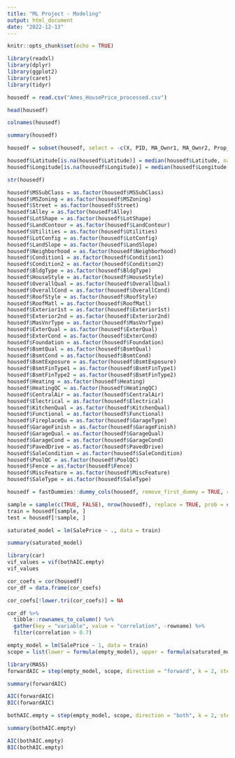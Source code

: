 ---
title: "ML Project - Modeling"
output: html_document
date: "2022-12-13"
---

```{r setup, include=FALSE}
knitr::opts_chunk$set(echo = TRUE)
```

```{r}
library(readxl)
library(dplyr)
library(ggplot2)
library(caret)
library(tidyr)
```

```{r}
housedf = read.csv("Ames_HousePrice_processed.csv")
```

```{r}
head(housedf)
```
```{r}
colnames(housedf)
```
```{r}
summary(housedf)
```

```{r}
housedf = subset(housedf, select = -c(X, PID, MA_Ownr1, MA_Ownr2, Prop_Addr, MA_Ownr1, MA_Ownr2))
```
```{r}
housedf$Latitude[is.na(housedf$Latitude)] = median(housedf$Latitude, na.rm = TRUE)
housedf$Longitude[is.na(housedf$Longitude)] = median(housedf$Longitude, na.rm = TRUE)
```

```{r}
str(housedf)
```
```{r}

housedf$MSSubClass = as.factor(housedf$MSSubClass)
housedf$MSZoning = as.factor(housedf$MSZoning)
housedf$Street = as.factor(housedf$Street)
housedf$Alley = as.factor(housedf$Alley)
housedf$LotShape = as.factor(housedf$LotShape)
housedf$LandContour = as.factor(housedf$LandContour)
housedf$Utilities = as.factor(housedf$Utilities)
housedf$LotConfig = as.factor(housedf$LotConfig)
housedf$LandSlope = as.factor(housedf$LandSlope)
housedf$Neighborhood = as.factor(housedf$Neighborhood)
housedf$Condition1 = as.factor(housedf$Condition1)
housedf$Condition2 = as.factor(housedf$Condition2)
housedf$BldgType = as.factor(housedf$BldgType)
housedf$HouseStyle = as.factor(housedf$HouseStyle)
housedf$OverallQual = as.factor(housedf$OverallQual)
housedf$OverallCond = as.factor(housedf$OverallCond)
housedf$RoofStyle = as.factor(housedf$RoofStyle)
housedf$RoofMatl = as.factor(housedf$RoofMatl)
housedf$Exterior1st = as.factor(housedf$Exterior1st)
housedf$Exterior2nd = as.factor(housedf$Exterior2nd)
housedf$MasVnrType = as.factor(housedf$MasVnrType)
housedf$ExterQual = as.factor(housedf$ExterQual)
housedf$ExterCond = as.factor(housedf$ExterCond)
housedf$Foundation = as.factor(housedf$Foundation)
housedf$BsmtQual = as.factor(housedf$BsmtQual)
housedf$BsmtCond = as.factor(housedf$BsmtCond)
housedf$BsmtExposure = as.factor(housedf$BsmtExposure)
housedf$BsmtFinType1 = as.factor(housedf$BsmtFinType1)
housedf$BsmtFinType2 = as.factor(housedf$BsmtFinType2)
housedf$Heating = as.factor(housedf$Heating)
housedf$HeatingQC = as.factor(housedf$HeatingQC)
housedf$CentralAir = as.factor(housedf$CentralAir)
housedf$Electrical = as.factor(housedf$Electrical)
housedf$KitchenQual = as.factor(housedf$KitchenQual)
housedf$Functional = as.factor(housedf$Functional)
housedf$FireplaceQu = as.factor(housedf$GarageType)
housedf$GarageFinish = as.factor(housedf$GarageFinish)
housedf$GarageQual = as.factor(housedf$GarageQual)
housedf$GarageCond = as.factor(housedf$GarageCond)
housedf$PavedDrive = as.factor(housedf$PavedDrive)
housedf$SaleCondition = as.factor(housedf$SaleCondition)
housedf$PoolQC = as.factor(housedf$PoolQC)
housedf$Fence = as.factor(housedf$Fence)
housedf$MiscFeature = as.factor(housedf$MiscFeature)
housedf$SaleType = as.factor(housedf$SaleType)

```

```{r}

housedf = fastDummies::dummy_cols(housedf, remove_first_dummy = TRUE, remove_selected_columns = TRUE)

```
```{r}
sample = sample(c(TRUE, FALSE), nrow(housedf), replace = TRUE, prob = c(0.7, 0.3))
train = housedf[sample, ]
test = housedf[!sample, ]
```


```{r}

saturated_model = lm(SalePrice ~ ., data = train)

```

```{r}
summary(saturated_model)
```
```{r}
library(car)
vif_values = vif(bothAIC.empty)
vif_values
```

```{r}
cor_coefs = cor(housedf)
cor_df = data.frame(cor_coefs)
```

```{r}
cor_coefs[!lower.tri(cor_coefs)] = NA

cor_df %>%
  tibble::rownames_to_column() %>%
  gather(key = "variable", value = "correlation", -rowname) %>%
  filter(correlation > 0.7) 

```

```{r}

empty_model = lm(SalePrice ~ 1, data = train)
scope = list(lower = formula(empty_model), upper = formula(saturated_model))

```


```{r}
library(MASS)
forwardAIC = step(empty_model, scope, direction = "forward", k = 2, steps = 100)
```


```{r}
summary(forwardAIC)
```
```{r}
AIC(forwardAIC)
BIC(forwardAIC)
```


```{r}
bothAIC.empty = step(empty_model, scope, direction = "both", k = 2, steps = 100)
```


```{r}
summary(bothAIC.empty)
```
```{r}
AIC(bothAIC.empty)
BIC(bothAIC.empty)
```

